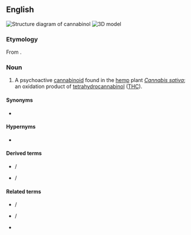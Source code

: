 ==English==
[[File:Cannabinol.svg|right|thumb|Structure diagram of cannabinol]]
[[File:Cannabinol 3D.png|thumb|3D model]]
{{wikipedia}}

===Etymology===
From {{compound|en|cannabis|-n-|-ol}}.

===Noun===
{{en-noun|~}}

# {{lb|en|organic compound}} A psychoactive [[cannabinoid]] found in the [[hemp]] plant ''[[Cannabis sativa]]''; an oxidation product of [[tetrahydrocannabinol]] ([[THC]]).

====Synonyms====
* {{sense|organic compound}} {{l|en|CBN}} {{qualifier|abbreviation}}

====Hypernyms====
* {{l|en|cannabinoid}}

====Derived terms====
* {{l|en|tetrahydrocannabinol}} / {{l|en|THC}}
* {{l|en|cannabinolic acid}} / {{l|en|CBNA}}

====Related terms====
* {{l|en|cannabidiol}} / {{l|en|CBD}}
* {{l|en|cannabigerol}} / {{l|en|CBG}}
* {{l|en|cannabis}}